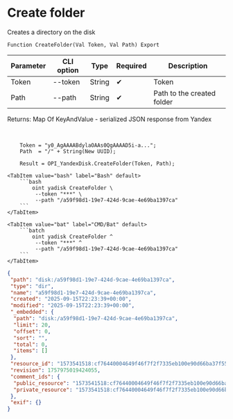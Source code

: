 ﻿---
sidebar_position: 2
description: Create folder and other functions to work with Yandex Disk in the Open Integration Package, a free open-source integration library for 1C:Enterprise 8, OneScript and CLI
keywords: [1C, 1С, 1С:Enterprise, 1С:Enterprise 8.3, API, Integration, Services, Exchange, OneScript, CLI, Yandex Disk]
---


# Create folder
 Creates a directory on the disk



`Function CreateFolder(Val Token, Val Path) Export`

  | Parameter | CLI option | Type | Required | Description |
  |-|-|-|-|-|
  | Token | --token | String | &#x2714; | Token |
  | Path | --path | String | &#x2714; | Path to the created folder |

  
  Returns:  Map Of KeyAndValue - serialized JSON response from Yandex

<br/>




```bsl title="1C:Enterprise/OneScript code example"
    Token = "y0_AgAAAABdylaOAAs0QgAAAAD5i-a...";
    Path  = "/" + String(New UUID);

    Result = OPI_YandexDisk.CreateFolder(Token, Path);
```
 

 <Tabs>
  
    <TabItem value="bash" label="Bash" default>
        ```bash
            oint yadisk CreateFolder \
             --token "***" \
             --path "/a59f98d1-19e7-424d-9cae-4e69ba1397ca"
        ```
    </TabItem>
  
    <TabItem value="bat" label="CMD/Bat" default>
        ```batch
            oint yadisk CreateFolder ^
             --token "***" ^
             --path "/a59f98d1-19e7-424d-9cae-4e69ba1397ca"
        ```
    </TabItem>
</Tabs>


```json title="Result"
{
 "path": "disk:/a59f98d1-19e7-424d-9cae-4e69ba1397ca",
 "type": "dir",
 "name": "a59f98d1-19e7-424d-9cae-4e69ba1397ca",
 "created": "2025-09-15T22:23:39+00:00",
 "modified": "2025-09-15T22:23:39+00:00",
 "_embedded": {
  "path": "disk:/a59f98d1-19e7-424d-9cae-4e69ba1397ca",
  "limit": 20,
  "offset": 0,
  "sort": "",
  "total": 0,
  "items": []
 },
 "resource_id": "1573541518:cf76440004649f46f7f2f7335eb100e90d66ba37f55abcf901f62ecbb107fa20",
 "revision": 1757975019424055,
 "comment_ids": {
  "public_resource": "1573541518:cf76440004649f46f7f2f7335eb100e90d66ba37f55abcf901f62ecbb107fa20",
  "private_resource": "1573541518:cf76440004649f46f7f2f7335eb100e90d66ba37f55abcf901f62ecbb107fa20"
 },
 "exif": {}
}
```
